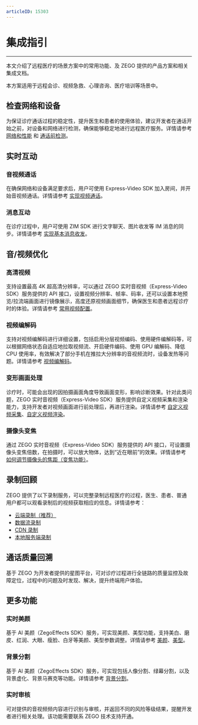 ```yaml
---
articleID: 15303
---
```

# 集成指引

- - -

本文介绍了远程医疗的场景方案中的常用功能、及 ZEGO 提供的产品方案和相关集成文档。

本方案适用于远程会诊、视频急救、心理咨询、医疗培训等场景中。

## 检查网络和设备

为保证诊疗通话过程的稳定性，提升医生和患者的使用体验，建议开发者在通话开始之前，对设备和网络进行检测，确保能够稳定地进行远程医疗服务。详情请参考 [网络和性能](/real-time-video-ios-oc/communication/testing-network) 和 [通话前检测](/real-time-video-ios-oc/communication/pre-call-detection)。


## 实时互动

### 音视频通话

在确保网络和设备满足要求后，用户可使用 Express-Video SDK 加入房间，并开始音视频通话。详情请参考 [实现视频通话](/real-time-video-ios-oc/quick-start/implementing-video-call)。

### 消息互动

在诊疗过程中，用户可使用 ZIM SDK 进行文字聊天、图片收发等 IM 消息的同步。详情请参考 [实现基本消息收发](/zim-ios/send-and-receive-messages)。

## 音/视频优化

### 高清视频

支持设置最高 4K 超高清分辨率，可以通过 ZEGO 实时音视频（Express-Video SDK）服务提供的 API 接口，设置视频分辨率、帧率、码率，还可以设置本地预览/拉流端画面进行镜像展示，高度还原视频画面细节，确保医生和患者远程诊疗时的体验。详情请参考 [常用视频配置](/real-time-video-ios-oc/video/common-video-configuration)。

### 视频编解码

支持对视频编解码进行详细设置，包括启用分层视频编码、使用硬件编解码等，可以根据网络状态自适应地拉取视频流、开启硬件编码、使用 GPU 编解码、降低 CPU 使用率，有效解决了部分手机在推拉大分辨率的音视频流时，设备发热等问题。详情请参考 [视频编解码](/real-time-video-ios-oc/video/set-video-encoding)。

### 变形画面处理

诊疗时，可能会出现的因拍摄画面角度导致画面变形，影响诊断效果。针对此类问题，ZEGO 实时音视频（Express-Video SDK）服务提供自定义视频采集和渲染能力，支持开发者对视频画面进行前处理后，再进行渲染。详情请参考 [自定义视频采集](/real-time-video-ios-oc/video/custom-video-capture)、[自定义视频渲染](/real-time-video-ios-oc/video/custom-video-rendering)。

### 摄像头变焦

通过 ZEGO 实时音视频（Express-Video SDK）服务提供的 API 接口，可设置摄像头变焦倍数，在拍摄时，可以放大物体，达到“近在眼前”的效果。详情请参考 [如何调节摄像头的焦距（变焦功能）](https://doc-zh.zego.im/faq/express_adjust_focal?product=ExpressVideo)。


## 录制回顾

ZEGO 提供了以下录制服务，可以完整录制远程医疗的过程，医生、患者、普通用户都可以观看录制后的视频获取相应的信息。详情请参考：

- [云端录制（推荐）](/cloud-recording/introduction/overview)
- [数据流录制](https://doc-zh.zego.im/faq/Data_Stream_Recording_offline?product=CloudRecording&platform=all)
- [CDN 录制](/real-time-voice-server/api-reference/cdn/start-cdn-recrod)
- [本地服务端录制](/local-recording-linux-cpp/overview)


## 通话质量回溯

基于 ZEGO 为开发者提供的星图平台，可对诊疗过程进行全链路的质量监控及故障定位，过程中的问题及时发现、解决，提升终端用户体验。


## 更多功能

### 实时美颜

基于 AI 美颜（ZegoEffects SDK）服务，可实现美颜、美型功能，支持美白、磨皮、红润、大眼、瘦脸、白牙等美颜、美型参数调整。详情请参考 [美颜](/ai-effects-ios-objc/guides/face-beautification)、[美型](/ai-effects-ios-objc/guides/shape-retouch)。

### 背景分割

基于 AI 美颜（ZegoEffects SDK）服务，可实现包括人像分割、绿幕分割，以及背景虚化、背景马赛克等功能。详情请参考 [背景分割](/ai-effects-ios-objc/guides/background-segmentation)。

### 实时审核

可对提供的音视频频内容进行识别与审核，并返回不同的风险等级结果，提醒开发者进行相关处理。该功能需要联系 ZEGO 技术支持开通。
